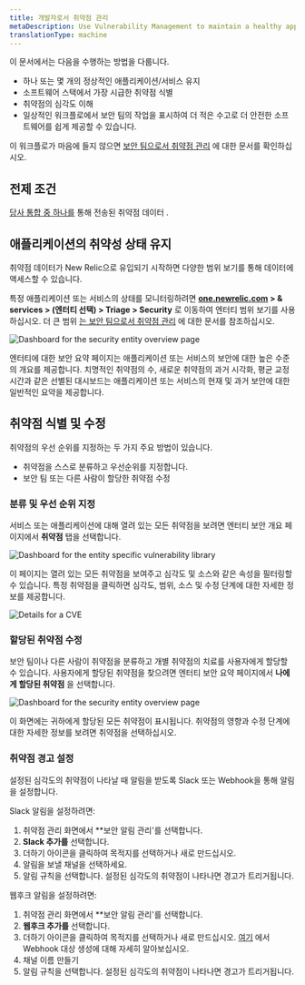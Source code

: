 ```yaml
---
title: 개발자로서 취약점 관리
metaDescription: Use Vulnerability Management to maintain a healthy application and remediate vulnerabilities as a developer.
translationType: machine
---
```






이 문서에서는 다음을 수행하는 방법을 다룹니다.

* 하나 또는 몇 개의 정상적인 애플리케이션/서비스 유지
* 소프트웨어 스택에서 가장 시급한 취약점 식별
* 취약점의 심각도 이해
* 일상적인 워크플로에서 보안 팀의 작업을 표시하여 더 적은 수고로 더 안전한 소프트웨어를 쉽게 제공할 수 있습니다.

이 워크플로가 마음에 들지 않으면 [보안 팀으로서 취약점 관리](/docs/vulnerability-management/security-workflow) 에 대한 문서를 확인하십시오.

## 전제 조건

[당사 통합 중 하나를](/docs/vulnerability-management/integrations/overview) 통해 전송된 취약점 데이터 .

## 애플리케이션의 취약성 상태 유지

취약점 데이터가 New Relic으로 유입되기 시작하면 다양한 범위 보기를 통해 데이터에 액세스할 수 있습니다.

특정 애플리케이션 또는 서비스의 상태를 모니터링하려면 **[one.newrelic.com](https://newrelic.com/all-capabilities) > & services > (엔터티 선택) > Triage > Security** 로 이동하여 엔터티 범위 보기를 사용하십시오. 더 큰 범위 [는 보안 팀으로서 취약점 관리](/docs/vulnerability-management/security-workflow) 에 대한 문서를 참조하십시오.

<img
  title="Entity overview"
  alt="Dashboard for the security entity overview page"
  src={entityOverview}
/>

엔터티에 대한 보안 요약 페이지는 애플리케이션 또는 서비스의 보안에 대한 높은 수준의 개요를 제공합니다. 치명적인 취약점의 수, 새로운 취약점의 과거 시각화, 평균 교정 시간과 같은 선별된 대시보드는 애플리케이션 또는 서비스의 현재 및 과거 보안에 대한 일반적인 요약을 제공합니다.

## 취약점 식별 및 수정

취약점의 우선 순위를 지정하는 두 가지 주요 방법이 있습니다.

* 취약점을 스스로 분류하고 우선순위를 지정합니다.
* 보안 팀 또는 다른 사람이 할당한 취약점 수정

### 분류 및 우선 순위 지정

서비스 또는 애플리케이션에 대해 열려 있는 모든 취약점을 보려면 엔터티 보안 개요 페이지에서 **취약점** 탭을 선택합니다.

<img
  title="Vulnerability library"
  alt="Dashboard for the entity specific vulnerability library"
  src={vulnLibrary}
/>

이 페이지는 열려 있는 모든 취약점을 보여주고 심각도 및 소스와 같은 속성을 필터링할 수 있습니다. 특정 취약점을 클릭하면 심각도, 범위, 소스 및 수정 단계에 대한 자세한 정보를 제공합니다.

<img
  title="CVE Detail"
  alt="Details for a CVE"
  src={cveDetail}
/>

### 할당된 취약점 수정

보안 팀이나 다른 사람이 취약점을 분류하고 개별 취약점의 치료를 사용자에게 할당할 수 있습니다. 사용자에게 할당된 취약점을 찾으려면 엔터티 보안 요약 페이지에서 **나에게 할당된 취약점** 을 선택합니다.

<img
  title="Assigned vulnerabilities"
  alt="Dashboard for the security entity overview page"
  src={assignedVuln}
/>

이 화면에는 귀하에게 할당된 모든 취약점이 표시됩니다. 취약점의 영향과 수정 단계에 대한 자세한 정보를 보려면 취약점을 선택하십시오.

### 취약점 경고 설정

설정된 심각도의 취약점이 나타날 때 알림을 받도록 Slack 또는 Webhook을 통해 알림을 설정합니다.

Slack 알림을 설정하려면:

1. 취약점 관리 화면에서 \*\*보안 알림 관리'를 선택합니다.
2. **Slack 추가를** 선택합니다.
3. 더하기 아이콘을 클릭하여 목적지를 선택하거나 새로 만드십시오.
4. 알림을 보낼 채널을 선택하세요.
5. 알림 규칙을 선택합니다. 설정된 심각도의 취약점이 나타나면 경고가 트리거됩니다.

웹후크 알림을 설정하려면:

1. 취약점 관리 화면에서 \*\*보안 알림 관리'를 선택합니다.
2. **웹후크 추가를** 선택합니다.
3. 더하기 아이콘을 클릭하여 목적지를 선택하거나 새로 만드십시오. [여기](/docs/alerts-applied-intelligence/notifications/notification-integrations/#webhook) 에서 Webhook 대상 생성에 대해 자세히 알아보십시오.
4. 채널 이름 만들기
5. 알림 규칙을 선택합니다. 설정된 심각도의 취약점이 나타나면 경고가 트리거됩니다.